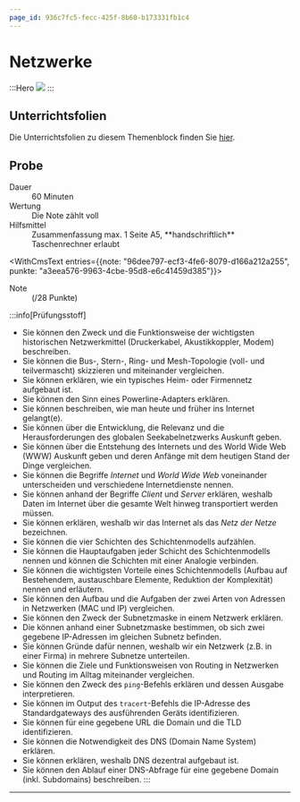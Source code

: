 ```yaml
---
page_id: 936c7fc5-fecc-425f-8b60-b173331fb1c4
---
```



# Netzwerke
:::Hero
  ![](./img/www-around-wikipedia.png)
:::

## Unterrichtsfolien
Die Unterrichtsfolien zu diesem Themenblock finden Sie [hier](https://erzbe-my.sharepoint.com/:f:/g/personal/silas_berger_gbsl_ch/EjAldYfS4sBOpYrvJDosqiMByMNQYZjwdf24I761-PtOOA?e=bV4njC).

## Probe
<DefinitionList>
  <dt>Dauer</dt>
  <dd>60 Minuten</dd>

  <dt>Wertung</dt>
  <dd>Die Note zählt voll</dd>

  <dt>Hilfsmittel</dt>
  <dd>Zusammenfassung max. 1 Seite A5, **handschriftlich**</dd>
  <dd>Taschenrechner erlaubt</dd>

  <WithCmsText entries={{note: "96dee797-ecf3-4fe6-8079-d166a212a255", punkte: "a3eea576-9963-4cbe-95d8-e6c41459d385"}}>
    <dt>Note</dt>
    <dd>__<CmsText name="note" />__ (<CmsText name="punkte" />/28 Punkte)</dd>
  </WithCmsText>
</DefinitionList>

:::info[Prüfungsstoff]
- Sie können den Zweck und die Funktionsweise der wichtigsten historischen Netzwerkmittel (Druckerkabel, Akustikkoppler, Modem) beschreiben.
- Sie können die Bus-, Stern-, Ring- und Mesh-Topologie (voll- und teilvermascht) skizzieren und miteinander vergleichen.
- Sie können erklären, wie ein typisches Heim- oder Firmennetz aufgebaut ist.
- Sie können den Sinn eines Powerline-Adapters erklären.
- Sie können beschreiben, wie man heute und früher ins Internet gelangt(e).
- Sie können über die Entwicklung, die Relevanz und die Herausforderungen des globalen Seekabelnetzwerks Auskunft geben.
- Sie können über die Entstehung des Internets und des World Wide Web (WWW) Auskunft geben und deren Anfänge mit dem heutigen Stand der Dinge vergleichen.
- Sie können die Begriffe _Internet_ und _World Wide Web_ voneinander unterscheiden und verschiedene Internetdienste nennen.
- Sie können anhand der Begriffe _Client_ und _Server_ erklären, weshalb Daten im Internet über die gesamte Welt hinweg transportiert werden müssen.
- Sie können erklären, weshalb wir das Internet als das _Netz der Netze_ bezeichnen.
- Sie können die vier Schichten des Schichtenmodells aufzählen.
- Sie können die Hauptaufgaben jeder Schicht des Schichtenmodells nennen und können die Schichten mit einer Analogie verbinden.
- Sie können die wichtigsten Vorteile eines Schichtenmodells (Aufbau auf Bestehendem, austauschbare Elemente, Reduktion der Komplexität) nennen und erläutern.
- Sie können den Aufbau und die Aufgaben der zwei Arten von Adressen in Netzwerken (MAC und IP) vergleichen.
- Sie können den Zweck der Subnetzmaske in einem Netzwerk erklären.
- Die können anhand einer Subnetzmaske bestimmen, ob sich zwei gegebene IP-Adressen im gleichen Subnetz befinden.
- Sie können Gründe dafür nennen, weshalb wir ein Netzwerk (z.B. in einer Firma) in mehrere Subnetze unterteilen.
- Sie können die Ziele und Funktionsweisen von Routing in Netzwerken und Routing im Alltag miteinander vergleichen.
- Sie können den Zweck des `ping`-Befehls erklären und dessen Ausgabe interpretieren.
- Sie können im Output des `tracert`-Befehls die IP-Adresse des Standardgateways des ausführenden Geräts identifizieren.
- Sie können für eine gegebene URL die Domain und die TLD identifizieren.
- Sie können die Notwendigkeit des DNS (Domain Name System) erklären.
- Sie können erklären, weshalb DNS dezentral aufgebaut ist.
- Sie können den Ablauf einer DNS-Abfrage für eine gegebene Domain (inkl. Subdomains) beschreiben.
:::

---
